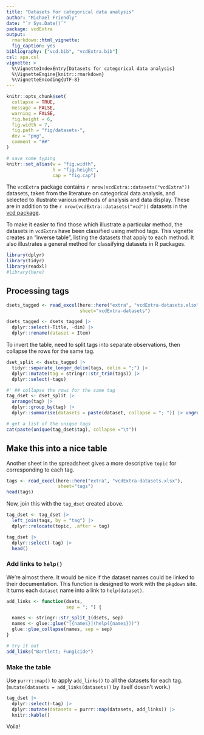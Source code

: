 ```yaml
---
title: "Datasets for categorical data analysis"
author: "Michael Friendly"
date: "`r Sys.Date()`"
package: vcdExtra
output: 
  rmarkdown::html_vignette:
  fig_caption: yes
bibliography: ["vcd.bib", "vcdExtra.bib"]
csl: apa.csl
vignette: >
  %\VignetteIndexEntry{Datasets for categorical data analysis}
  %\VignetteEngine{knitr::rmarkdown}
  %\VignetteEncoding{UTF-8}
---
```


```r
knitr::opts_chunk$set(
  collapse = TRUE,
  message = FALSE,
  warning = FALSE,
  fig.height = 6,
  fig.width = 7,
  fig.path = "fig/datasets-",
  dev = "png",
  comment = "##"
)

# save some typing
knitr::set_alias(w = "fig.width",
                 h = "fig.height",
                 cap = "fig.cap")
```

The `vcdExtra` package contains `r nrow(vcdExtra::datasets("vcdExtra"))` datasets, taken
from the literature on categorical data analysis, and selected to illustrate various
methods of analysis and data display. These are in addition to the 
`r nrow(vcdExtra::datasets("vcd"))` datasets in the [vcd package](https://cran.r-project.org/package=vcd).

To make it easier to find those which illustrate a particular method, the datasets in `vcdExtra` have been classified
using method tags. This vignette creates an "inverse table", listing the datasets that apply to each method.
It also illustrates a general method for classifying datasets in R packages.

```r
library(dplyr)
library(tidyr)
library(readxl)
#library(here)
```

## Processing tags

```r
dsets_tagged <- read_excel(here::here("extra", "vcdExtra-datasets.xlsx"), 
                           sheet="vcdExtra-datasets")

dsets_tagged <- dsets_tagged |>
  dplyr::select(-Title, -dim) |>
  dplyr::rename(dataset = Item)
```


To invert the table, need to split tags into separate observations, then collapse the rows for the same tag.

```r
dset_split <- dsets_tagged |>
  tidyr::separate_longer_delim(tags, delim = ";") |>
  dplyr::mutate(tag = stringr::str_trim(tags)) |>
  dplyr::select(-tags)

#' ## collapse the rows for the same tag
tag_dset <- dset_split |>
  arrange(tag) |>
  dplyr::group_by(tag) |>
  dplyr::summarise(datasets = paste(dataset, collapse = "; ")) |> ungroup()

# get a list of the unique tags
cat(paste(unique(tag_dset$tag), collapse ="\t"))

```

## Make this into a nice table

Another sheet in the spreadsheet gives a more descriptive `topic` for corresponding to each tag.

```r
tags <- read_excel(here::here("extra", "vcdExtra-datasets.xlsx"), 
                   sheet="tags")
head(tags)
```

Now, join this with the `tag_dset` created above.

```r
tag_dset <- tag_dset |>
  left_join(tags, by = "tag") |>
  dplyr::relocate(topic, .after = tag)

tag_dset |>
  dplyr::select(-tag) |>
  head()
```

### Add links to `help()`

We're almost there. It would be nice if the dataset names could be linked to their documentation.
This function is designed to work with the `pkgdown` site.
It turns each `dataset` name into a link to `help(dataset)`.

```r
add_links <- function(dsets, 
                      sep = "; ") {

  names <- stringr::str_split_1(dsets, sep)
  names <- glue::glue("[{names}](help({names}))")
  glue::glue_collapse(names, sep = sep)
}

# try it out
add_links("Bartlett; Fungicide")
```

### Make the table

Use `purrr::map()` to apply `add_links()` to all the datasets for each tag.
(`mutate(datasets = add_links(datasets))` by itself doesn't work.)

```r
tag_dset |>
  dplyr::select(-tag) |>
  dplyr::mutate(datasets = purrr::map(datasets, add_links)) |>
  knitr::kable()
```

Voila!

